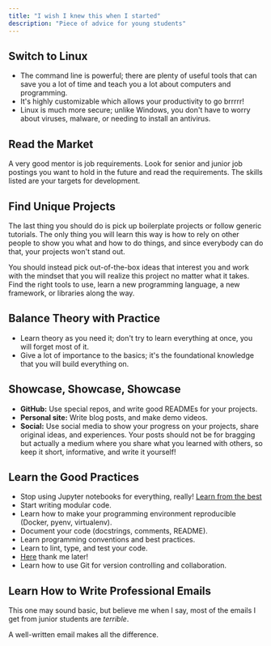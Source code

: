 ```yaml
---
title: "I wish I knew this when I started"
description: "Piece of advice for young students"
---
```


## Switch to Linux

- The command line is powerful; there are plenty of useful tools that can save you a lot of time and teach you a lot about computers and programming.
- It's highly customizable which allows your productivity to go brrrrr!
- Linux is much more secure; unlike Windows, you don't have to worry about viruses, malware, or needing to install an antivirus.

## Read the Market

A very good mentor is job requirements. Look for senior and junior job postings you want to hold in the future and read the requirements. The skills listed are your targets for development.

## Find Unique Projects

The last thing you should do is pick up boilerplate projects or follow generic tutorials. The only thing you will learn this way is how to rely on other people to show you what and how to do things, and since everybody can do that, your projects won't stand out.

You should instead pick out-of-the-box ideas that interest you and work with the mindset that you will realize this project no matter what it takes. Find the right tools to use, learn a new programming language, a new framework, or libraries along the way.

## Balance Theory with Practice

- Learn theory as you need it; don't try to learn everything at once, you will forget most of it.
- Give a lot of importance to the basics; it's the foundational knowledge that you will build everything on.

## Showcase, Showcase, Showcase

- **GitHub:** Use special repos, and write good READMEs for your projects.
- **Personal site:** Write blog posts, and make demo videos.
- **Social:** Use social media to show your progress on your projects, share original ideas, and experiences. Your posts should not be for bragging but actually a medium where you share what you learned with others, so keep it short, informative, and write it yourself!

## Learn the Good Practices

- Stop using Jupyter notebooks for everything, really! [Learn from the best](https://www.youtube.com/watch?v=7jiPeIFXb6U)
- Start writing modular code.
- Learn how to make your programming environment reproducible (Docker, pyenv, virtualenv).
- Document your code (docstrings, comments, README).
- Learn programming conventions and best practices.
- Learn to lint, type, and test your code.
- [Here](https://goodresearch.dev/) thank me later!
- Learn how to use Git for version controlling and collaboration.

## Learn How to Write Professional Emails

This one may sound basic, but believe me when I say, most of the emails I get from junior students are _terrible_.

A well-written email makes all the difference.
